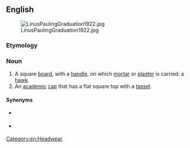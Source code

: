 ==English==
[[Image:LinusPaulingGraduation1922.jpg|thumb]]

===Etymology===
{{compound|en|mortar|board}}

===Noun===
{{en-noun}}

# A square [[board]], with a [[handle]], on which [[mortar]] or [[plaster]] is carried: a [[hawk#Etymology 2|hawk]].
# An [[academic]] [[cap]] that has a flat square top with a [[tassel]].

====Synonyms====
* {{sense|tool}} {{l|en|hawk}}
* {{sense|clothing}} {{l|en|cap}}

[[Category:en:Headwear]]